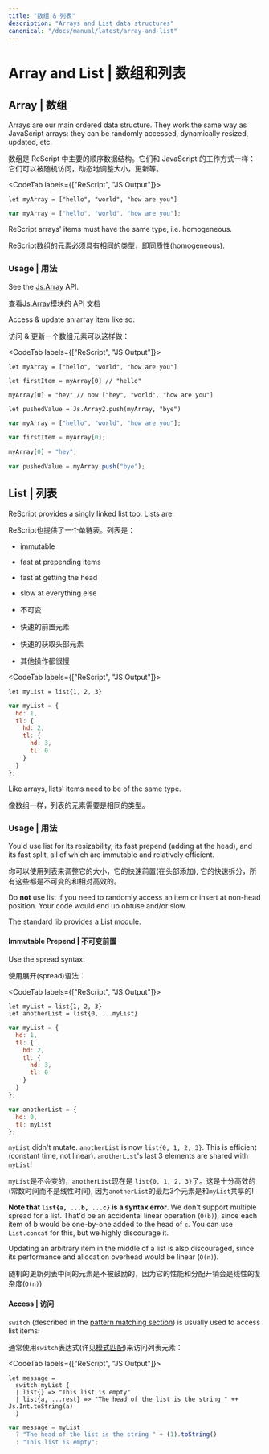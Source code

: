 ```yaml
---
title: "数组 & 列表"
description: "Arrays and List data structures"
canonical: "/docs/manual/latest/array-and-list"
---
```


# Array and List | 数组和列表

## Array | 数组

Arrays are our main ordered data structure. They work the same way as JavaScript arrays: they can be randomly accessed, dynamically resized, updated, etc.

数组是 ReScript 中主要的顺序数据结构。它们和 JavaScript 的工作方式一样：它们可以被随机访问，动态地调整大小，更新等。

<CodeTab labels={["ReScript", "JS Output"]}>

```res example
let myArray = ["hello", "world", "how are you"]
```
```js
var myArray = ["hello", "world", "how are you"];
```

</CodeTab>

ReScript arrays' items must have the same type, i.e. homogeneous.

ReScript数组的元素必须具有相同的类型，即同质性(homogeneous).

### Usage | 用法

See the [Js.Array](api/js/array) API.

查看[Js.Array](api/js/array)模块的 API 文档

Access & update an array item like so:

访问 & 更新一个数组元素可以这样做：

<CodeTab labels={["ReScript", "JS Output"]}>

```res example
let myArray = ["hello", "world", "how are you"]

let firstItem = myArray[0] // "hello"

myArray[0] = "hey" // now ["hey", "world", "how are you"]

let pushedValue = Js.Array2.push(myArray, "bye")
```
```js
var myArray = ["hello", "world", "how are you"];

var firstItem = myArray[0];

myArray[0] = "hey";

var pushedValue = myArray.push("bye");
```

</CodeTab>

## List | 列表

ReScript provides a singly linked list too. Lists are:

ReScript也提供了一个单链表。列表是：

- immutable
- fast at prepending items
- fast at getting the head
- slow at everything else

- 不可变
- 快速的前置元素
- 快速的获取头部元素
- 其他操作都很慢

<CodeTab labels={["ReScript", "JS Output"]}>

```res example
let myList = list{1, 2, 3}
```
```js
var myList = {
  hd: 1,
  tl: {
    hd: 2,
    tl: {
      hd: 3,
      tl: 0
    }
  }
};
```

</CodeTab>

Like arrays, lists' items need to be of the same type.

像数组一样，列表的元素需要是相同的类型。

### Usage | 用法

You'd use list for its resizability, its fast prepend (adding at the head), and its fast split, all of which are immutable and relatively efficient.

你可以使用列表来调整它的大小，它的快速前置(在头部添加), 它的快速拆分，所有这些都是不可变的和相对高效的。

Do **not** use list if you need to randomly access an item or insert at non-head position. Your code would end up obtuse and/or slow.



The standard lib provides a [List module](api/belt/list).

#### Immutable Prepend | 不可变前置

Use the spread syntax:

使用展开(spread)语法：

<CodeTab labels={["ReScript", "JS Output"]}>

```res prelude
let myList = list{1, 2, 3}
let anotherList = list{0, ...myList}
```
```js
var myList = {
  hd: 1,
  tl: {
    hd: 2,
    tl: {
      hd: 3,
      tl: 0
    }
  }
};

var anotherList = {
  hd: 0,
  tl: myList
};
```

</CodeTab>

`myList` didn't mutate. `anotherList` is now `list{0, 1, 2, 3}`. This is efficient (constant time, not linear). `anotherList`'s last 3 elements are shared with `myList`!

`myList`是不会变的，`anotherList`现在是 `list{0, 1, 2, 3}`了。这是十分高效的(常数时间而不是线性时间), 因为`anotherList`的最后3个元素是和`myList`共享的!

**Note that `list{a, ...b, ...c}` is a syntax error**. We don't support multiple spread for a list. That'd be an accidental linear operation (`O(b)`), since each item of b would be one-by-one added to the head of `c`. You can use `List.concat` for this, but we highly discourage it.

Updating an arbitrary item in the middle of a list is also discouraged, since its performance and allocation overhead would be linear (`O(n)`).

随机的更新列表中间的元素是不被鼓励的，因为它的性能和分配开销会是线性的复杂度(`O(n)`)

#### Access | 访问

`switch` (described in the [pattern matching section](pattern-matching-destructuring.md)) is usually used to access list items:

通常使用`switch`表达式(详见[模式匹配](pattern-matching-destructuring.md))来访问列表元素：

<CodeTab labels={["ReScript", "JS Output"]}>

```res example
let message =
  switch myList {
  | list{} => "This list is empty"
  | list{a, ...rest} => "The head of the list is the string " ++ Js.Int.toString(a)
  }
```
```js
var message = myList
  ? "The head of the list is the string " + (1).toString()
  : "This list is empty";
```

</CodeTab>
